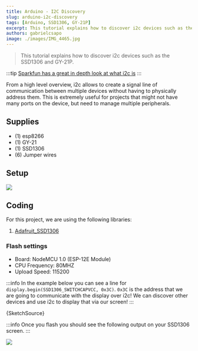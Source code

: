 ```yaml
---
title: Arduino - I2C Discovery
slug: arduino-i2c-discovery
tags: [Arduino, SSD1306, GY-21P]
excerpt: This tutorial explains how to discover i2c devices such as the SSD1306 and GY-21P.
authors: gabrielcsapo
image: ./images/IMG_4465.jpg
---
```



> This tutorial explains how to discover i2c devices such as the SSD1306 and GY-21P.

:::tip
[Sparkfun has a great in depth look at what i2c is](https://learn.sparkfun.com/tutorials/i2c/all)
:::

From a high level overview, i2c allows to create a signal line of communication between multiple devices without having to physically address them. This is extremely useful for projects that might not have many ports on the device, but need to manage multiple peripherals.

<!-- truncate -->

## Supplies

- (1) esp8266
- (1) GY-21
- (1) SSD1306
- (6) Jumper wires

## Setup

![](./images/arduino-i2c-discovery_bb.png)

## Coding

For this project, we are using the following libraries:

1. [Adafruit_SSD1306](https://github.com/adafruit/Adafruit_SSD1306)

### Flash settings

- Board: NodeMCU 1.0 (ESP-12E Module)
- CPU Frequency: 80MHZ
- Upload Speed: 115200

:::info
In the example below you can see a line for `display.begin(SSD1306_SWITCHCAPVCC, 0x3C)`. `0x3C` is the address that we are going to communicate with the display over i2c! We can discover other devices and use i2c to display that via our screen!
:::

<CodeBlock language="cpp" showLineNumbers={true}>
  {SketchSource}
</CodeBlock>

:::info
Once you flash you should see the following output on your SSD1306 screen.
:::

![](./images/IMG_4465.jpg)
